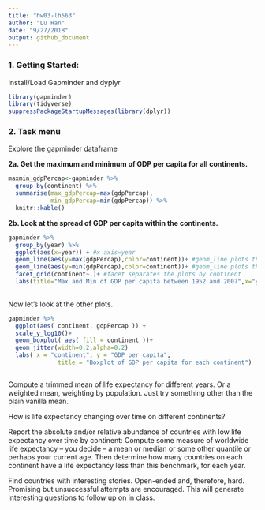 ```yaml
---
title: "hw03-lh563"
author: "Lu Han"
date: "9/27/2018"
output: github_document
---
```

### 1. Getting Started:   
Install/Load Gapminder and dyplyr 
```r
library(gapminder)
library(tidyverse)
suppressPackageStartupMessages(library(dplyr))
```

### 2. Task menu
Explore the gapminder dataframe

**2a. Get the maximum and minimum of GDP per capita for all continents.**  

```r
maxmin_gdpPercap<-gapminder %>% 
  group_by(continent) %>% 
  summarise(max_gdpPercap=max(gdpPercap),
            min_gdpPercap=min(gdpPercap)) %>% 
  knitr::kable()
```
**2b. Look at the spread of GDP per capita within the continents.**  

```r
gapminder %>% 
  group_by(year) %>% 
  ggplot(aes(x=year)) + #x axis=year
  geom_line(aes(y=max(gdpPercap),color=continent))+ #geom_line plots the line with maximum gdpPercap variable as y axis
  geom_line(aes(y=min(gdpPercap),color=continent))+ #geom_line plots the line with minimum gdpPercap variable as y axis
  facet_grid(continent~.)+ #facet separates the plots by continent
  labs(title="Max and Min of GDP per capita between 1952 and 2007",x="year",y="GDP per capita")
  
```

Now let's look at the other plots.

```r

gapminder %>% 
  ggplot(aes( continent, gdpPercap )) +
  scale_y_log10()+
  geom_boxplot( aes( fill = continent ))+
  geom_jitter(width=0.2,alpha=0.2)
  labs( x = "continent", y = "GDP per capita", 
              title = "Boxplot of GDP per capita for each continent")

```

```r

```


  Compute a trimmed mean of life expectancy for different years. Or a weighted mean, weighting by population. Just try something other than the plain vanilla mean.

How is life expectancy changing over time on different continents?

Report the absolute and/or relative abundance of countries with low life expectancy over time by continent: Compute some measure of worldwide life expectancy – you decide – a mean or median or some other quantile or perhaps your current age. Then determine how many countries on each continent have a life expectancy less than this benchmark, for each year.

Find countries with interesting stories. Open-ended and, therefore, hard. Promising but unsuccessful attempts are encouraged. This will generate interesting questions to follow up on in class.